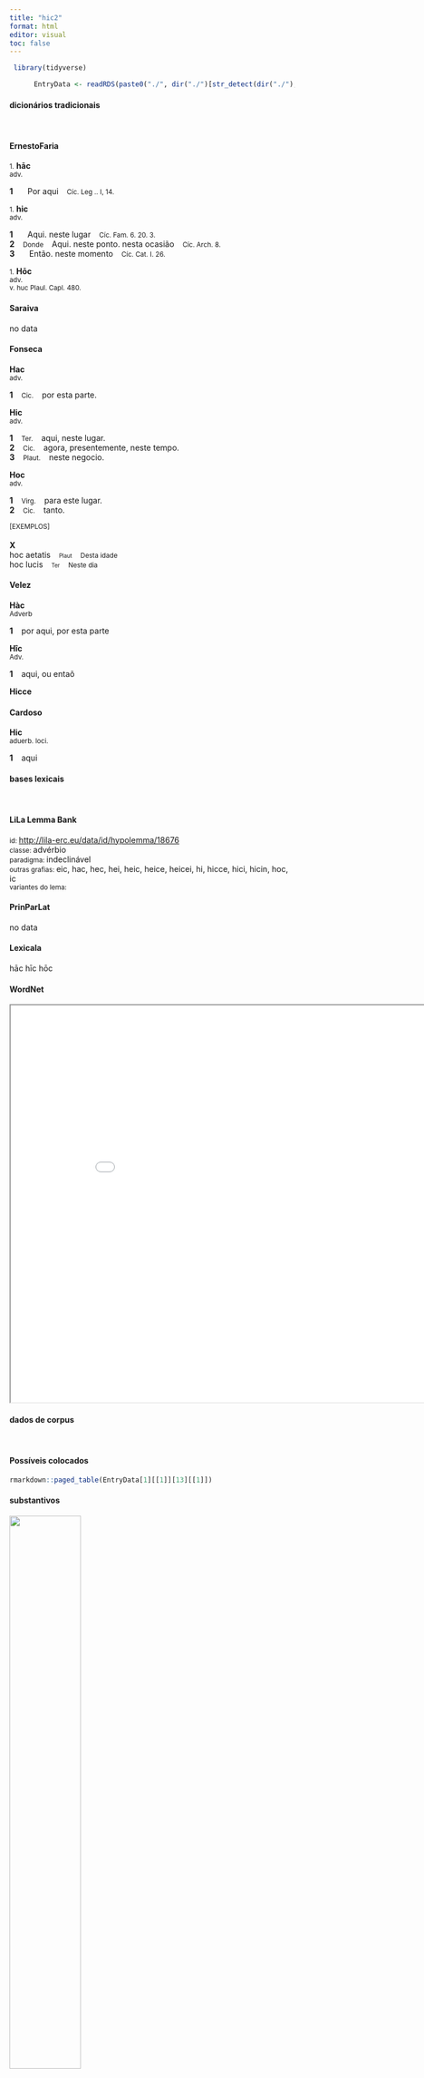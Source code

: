 ```yaml
---
title: "hic2"
format: html
editor: visual
toc: false
---
```



```r
 library(tidyverse) 

      EntryData <- readRDS(paste0("./", dir("./")[str_detect(dir("./"), "_xx104-105-99-50xx_.rds")]))

```


#### dicionários tradicionais

&emsp;




::: panel-tabset

#### ErnestoFaria

<small>1.</small> <b>hāc</b> <br> <small>adv.</small> <br> <small></small>   <p> <b>1</b> &ensp; <small></small> &ensp; Por aqui &ensp; <small>Cíc. Leg .. I, 14.</small> </p> 
 <small>1.</small> <b>hic</b> <br> <small>adv.</small> <br> <small></small>   <p> <b>1</b> &ensp; <small></small> &ensp; Aqui. neste lugar &ensp; <small>Cíc. Fam. 6. 20. 3.</small> <br> <b>2</b> &ensp; <small>Donde</small> &ensp; Aqui. neste ponto. nesta ocasião &ensp; <small>Cíc. Arch. 8.</small> <br> <b>3</b> &ensp; <small></small> &ensp; Então. neste momento &ensp; <small>Cíc. Cat. I. 26.</small> </p> 
 <small>1.</small> <b>Hōc</b> <br> <small>adv.</small> <br> <small>v. huc Plaul. Capl. 480.</small>




#### Saraiva

no data




#### Fonseca

<b>Hac</b> <br> <small>adv.</small>   <p> <b>1</b> &ensp; <small>Cic.</small> &ensp; por esta parte. </p> 
 <b>Hic</b> <br> <small>adv.</small>   <p> <b>1</b> &ensp; <small>Ter.</small> &ensp; aqui, neste lugar. <br> <b>2</b> &ensp; <small>Cic.</small> &ensp; agora, presentemente, neste tempo. <br> <b>3</b> &ensp; <small>Plaut.</small> &ensp; neste negocio. </p> 
 <b>Hoc</b> <br> <small>adv.</small>   <p> <b>1</b> &ensp; <small>Virg.</small> &ensp; para este lugar. <br> <b>2</b> &ensp; <small>Cic.</small> &ensp; tanto. </p>   <p><small>[EXEMPLOS]</small><br> <br><b>X</b><br>hoc aetatis &ensp; <small><small>Plaut</small></small> &ensp; <small>Desta idade</small> <br> hoc lucis &ensp; <small><small>Ter</small></small> &ensp; <small>Neste dia</small> </p>




#### Velez

<b>Hàc</b> <br> <small>Adverb</small>   <p> <b>1</b> &ensp; por aqui, por esta parte </p> 
 <b>Hîc</b> <br> <small>Adv.</small>   <p> <b>1</b> &ensp; aqui, ou entaõ </p> 
 <b>Hicce</b>




#### Cardoso

<b>Hic</b> <br> <small>aduerb. loci.</small>   <p> <b>1</b> &ensp; aqui </p>


:::



#### bases lexicais

&emsp;






::: panel-tabset

#### LiLa Lemma Bank

<small> id: </small> <a href=' http://lila-erc.eu/data/id/hypolemma/18676 ' target="_blank"> http://lila-erc.eu/data/id/hypolemma/18676 </a> <br>
<small> classe: </small> advérbio    <br>
<small> paradigma: </small> indeclinável <br>
<small> outras grafias: </small> eic, hac, hec, hei, heic, heice, heicei, hi, hicce, hici, hicin, hoc, ic <br>
<small> variantes do lema: </small>  <br>





#### PrinParLat

no data




#### Lexicala

hāc 
 hīc 
 hōc




#### WordNet

<iframe width='900' height='700' src='Media/Tree__xx104-105-99-50xx__sem_type_lexemes_pt.html'>

</iframe>


:::



#### dados de corpus

&emsp;




::: panel-tabset

#### Possíveis colocados

```r

rmarkdown::paged_table(EntryData[1][[1]][13][[1]])

```


#### substantivos

![](./Media/wordcloud__xx104-105-99-50xx__BY_collocate_scoreSUBST.webp){width=50% fig-alt='This chart plots collocate by scoreSUBST, for the headword hic2 here are all the values plotted: collocate: qua2; scoreSUBST: 0. collocate: nos; scoreSUBST: 0. collocate: ago; scoreSUBST: 0. collocate: tu; scoreSUBST: 0. collocate: tamen; scoreSUBST: 0. collocate: iam; scoreSUBST: 0. collocate: ego; scoreSUBST: 0'}




#### adjetivos

![](./Media/wordcloud__xx104-105-99-50xx__BY_collocate_scoreADJ.webp){width=50% fig-alt='This chart plots collocate by scoreADJ, for the headword hic2 here are all the values plotted: collocate: qua2; scoreADJ: 0. collocate: nos; scoreADJ: 0. collocate: ago; scoreADJ: 0. collocate: tu; scoreADJ: 0. collocate: tamen; scoreADJ: 0. collocate: iam; scoreADJ: 0. collocate: ego; scoreADJ: 0'}




#### verbos

![](./Media/wordcloud__xx104-105-99-50xx__BY_collocate_scoreVERBO.webp){width=50% fig-alt='This chart plots collocate by scoreVERBO, for the headword hic2 here are all the values plotted: collocate: qua2; scoreVERBO: 0. collocate: nos; scoreVERBO: 0. collocate: ago; scoreVERBO: 2. collocate: tu; scoreVERBO: 0. collocate: tamen; scoreVERBO: 0. collocate: iam; scoreVERBO: 0. collocate: ego; scoreVERBO: 0'}




#### advérbios

![](./Media/wordcloud__xx104-105-99-50xx__BY_collocate_scoreADV.webp){width=50% fig-alt='This chart plots collocate by scoreADV, for the headword hic2 here are all the values plotted: collocate: qua2; scoreADV: 2. collocate: nos; scoreADV: 0. collocate: ago; scoreADV: 0. collocate: tu; scoreADV: 0. collocate: tamen; scoreADV: 2. collocate: iam; scoreADV: 2. collocate: ego; scoreADV: 0'}




#### preposições e conjunções

![](./Media/wordcloud__xx104-105-99-50xx__BY_collocate_scoreFUNC.webp){width=50% fig-alt='This chart plots collocate by scoreFUNC, for the headword hic2 here are all the values plotted: collocate: qua2; scoreFUNC: 0. collocate: nos; scoreFUNC: 0. collocate: ago; scoreFUNC: 0. collocate: tu; scoreFUNC: 0. collocate: tamen; scoreFUNC: 0. collocate: iam; scoreFUNC: 0. collocate: ego; scoreFUNC: 0'}


:::



::: panel-tabset

#### ExemplosTraduzidos

<p> <b>hic</b> mihi ignosces <br> <small> Cic.Att.3.15.4 <br> Me perdoa aqui. <small> [JDD] </small> </small> </p>
; <p> quaeris quid <b>hic</b> agam <br> <small> Cic.Att.5.15.2 <br> Queres saber o que faço aqui. <small> [JDD] </small> </small> </p>
; <p> <b>hic</b> tu cave dicas <br> <small> Cic.Att.1.19.10 <br> Cuidado para não dizeres aqui <small> [JDD] </small> </small> </p>
; <p> nos <b>hic</b> cum Pompeio fuimus <br> <small> Cic.Att.4.9.1 <br> Estive aqui com Pompeu. <small> [JDD] </small> </small> </p>
; <p> plures tamen <b>hic</b> peregrini quam ciues consistunt <br> <small> Sen.Helv.6.5 <br> No entanto, existem aqui mais estrangeiros do que cidadãos. <small> [JDD] </small> </small> </p>
; <p> nonne et sorores eius <b>hic</b> nobis cum sunt <br> <small> Vulg.Marc.6.3 <br> Não estão, por acaso, as irmãs dele aqui conosco? <small> [JDD, de outra edição] </small> </small> </p>
; <p> <b>hic</b> mihi primum meum consilium defuit sed etiam obfuit <br> <small> Cic.Att.3.15.5 <br> Aqui me faltou pela primeira vez o meu discernimento, mas ainda me danou. <small> [JDD] </small> </small> </p>
; <p> <b>hic</b> iam ut omittam cetera de te ipso Labiene quaero <br> <small> Cic.Rab.Perd.20 <br> Já aqui, para deixar de lado as outras coisas, de ti próprio, Labieno, eu quero saber. <small> [JDD] </small> </small> </p>
; <p> de illo quod Chaerippus quoniam <b>hic</b> quoque πρόσνευσιν sustulisti o provincia <br> <small> Cic.Att.5.4.2 <br> Quanto àquilo que Queripo me pede (visto que também aqui me tomaste a tua preferência) oh, a província! <small> [JDD, de outra edição] </small> </small> </p>





#### Frequência por autor

![](./Media/barchart__xx104-105-99-50xx__lemma_BY_author_Frequencies.webp){width=50% fig-alt='This charts plots the frequency of lemma by author_Frequencies. The Vergilius subcorpus registers the highest normalized frequency, with the value of 28.96 and an absolute frequency of 15. The Horatius subcorpus follows, with a normalized frequency of 14.21 and an absolute frequency of 16. the subcorpus with the least normalized frequency is Suetonius with the normalized value of 0 and an absolute freqeuncy of 0. here are all the values: subcorpus: Caesar ; normalized frequency: 3 ; absolute frequency: 1.13301608882846. subcorpus: Cicero ; normalized frequency: 77 ; absolute frequency: 4.79679051107623. subcorpus: Horatius ; normalized frequency: 16 ; absolute frequency: 14.2083296332475. subcorpus: Ovidius ; normalized frequency: 4 ; absolute frequency: 6.86341798215511. subcorpus: Phaedrus ; normalized frequency: 5 ; absolute frequency: 7.59070897221801. subcorpus: Sallustius ; normalized frequency: 2 ; absolute frequency: 1.85511548093869. subcorpus: Seneca ; normalized frequency: 15 ; absolute frequency: 2.79949982269834. subcorpus: Suetonius ; normalized frequency: 0 ; absolute frequency: 0. subcorpus: Tacitus ; normalized frequency: 1 ; absolute frequency: 3.43288705801579. subcorpus: Vergilius ; normalized frequency: 15 ; absolute frequency: 28.957528957529. subcorpus: Hieronymus ; normalized frequency: 2 ; absolute frequency: 4.49337227589306'}




#### Frequência por gênero

![](./Media/barchart__xx104-105-99-50xx__lemma_BY_genre_Frequencies.webp){width=50% fig-alt='This charts plots the frequency of lemma by genre_Frequencies. The Poesia.épica subcorpus registers the highest normalized frequency, with the value of 28.96 and an absolute frequency of 15. The Poesia.lírica subcorpus follows, with a normalized frequency of 13.46 and an absolute frequency of 16. the subcorpus with the least normalized frequency is Prosa.histórica with the normalized value of 1.46 and an absolute freqeuncy of 6. here are all the values: subcorpus: Prosa.histórica ; normalized frequency: 6 ; absolute frequency: 1.46060030672606. subcorpus: Prosa.filosófica ; normalized frequency: 12 ; absolute frequency: 1.9769031811667. subcorpus: Prosa.oratória ; normalized frequency: 44 ; absolute frequency: 4.22455426151911. subcorpus: Prosa.epistolográfica ; normalized frequency: 33 ; absolute frequency: 8.74426985346724. subcorpus: Poesia.lírica ; normalized frequency: 16 ; absolute frequency: 13.460082443005. subcorpus: Poesia.didática ; normalized frequency: 9 ; absolute frequency: 7.63423530409704. subcorpus: Poesia.trágica ; normalized frequency: 3 ; absolute frequency: 2.60597637248089. subcorpus: Poesia.épica ; normalized frequency: 15 ; absolute frequency: 28.957528957529. subcorpus: Prosa.ficcional ; normalized frequency: 2 ; absolute frequency: 4.49337227589306'}




#### Frequência por século

![](./Media/barchart__xx104-105-99-50xx__lemma_BY_period_Frequencies.webp){width=50% fig-alt='This charts plots the frequency of lemma by period_Frequencies. The I.a.C. subcorpus registers the highest normalized frequency, with the value of 5.26 and an absolute frequency of 113. The II.d.C. subcorpus follows, with a normalized frequency of 2.62 and an absolute frequency of 1. the subcorpus with the least normalized frequency is II.d.C. with the normalized value of 2.62 and an absolute freqeuncy of 1. here are all the values: subcorpus: I.a.C. ; normalized frequency: 113 ; absolute frequency: 5.25948336048406. subcorpus: I.d.C. ; normalized frequency: 24 ; absolute frequency: 3.67140890316659. subcorpus: II.d.C. ; normalized frequency: 1 ; absolute frequency: 2.61780104712042. subcorpus: IV.d.C. ; normalized frequency: 2 ; absolute frequency: 4.49337227589306'}


:::

